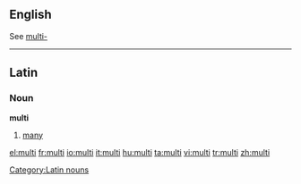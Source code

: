 ==English==
See [[multi-]]

----

==Latin==

===Noun===
'''multi'''

# [[many]]

[[Category:Latin nouns]]

[[el:multi]]
[[fr:multi]]
[[io:multi]]
[[it:multi]]
[[hu:multi]]
[[ta:multi]]
[[vi:multi]]
[[tr:multi]]
[[zh:multi]]